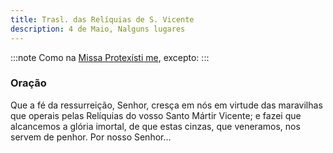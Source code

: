 ```yaml
---
title: Trasl. das Relíquias de S. Vicente
description: 4 de Maio, Nalguns lugares
---
```


:::note
Como na [Missa Protexísti me](/missal/comum/9martir), excepto:
:::

### Oração

Que a fé da ressurreição, Senhor, cresça em nós em virtude das maravilhas
que operais pelas Relíquias do vosso Santo Mártir Vicente; e fazei que
alcancemos a glória imortal, de que estas cinzas, que veneramos, nos
servem de penhor. Por nosso Senhor...
